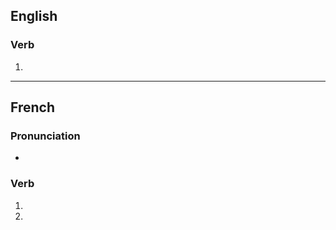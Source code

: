 ==English==

===Verb===
{{head|en|verb form}}

# {{en-third-person singular of|compactify}}

----
{{also|compactifiés}}
==French==

===Pronunciation===
* {{homophones|compactifie|compactifient|lang=fr}}

===Verb===
{{fr-verb-form}}

# {{conjugation of|compactifier||2|s|pres|ind|lang=fr}}
# {{conjugation of|compactifier||2|s|pres|sub|lang=fr}}

{{rfc-auto}}
